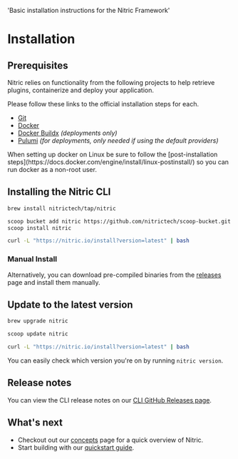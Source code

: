 
  'Basic installation instructions for the Nitric Framework'

# Installation

## Prerequisites

Nitric relies on functionality from the following projects to help retrieve plugins, containerize and deploy your application.

Please follow these links to the official installation steps for each.

- [Git](https://git-scm.com/)
- [Docker](https://docs.docker.com/get-docker/)
- [Docker Buildx](https://github.com/docker/buildx/) _(deployments only)_
- [Pulumi](https://www.pulumi.com/docs/cli/) _(for deployments, only needed if using the default providers)_

<Note>
When setting up docker on Linux be sure to follow the [post-installation steps](https://docs.docker.com/engine/install/linux-postinstall/) so you can run docker as a non-root user.
</Note>

## Installing the Nitric CLI

<InstallNitric>

```bash {{ title: 'macOS' }}
brew install nitrictech/tap/nitric
```

```bash {{ title: 'Windows' }}
scoop bucket add nitric https://github.com/nitrictech/scoop-bucket.git
scoop install nitric
```

```bash {{ title: 'Linux' }}
curl -L "https://nitric.io/install?version=latest" | bash
```

</InstallNitric>

### Manual Install

Alternatively, you can download pre-compiled binaries from the [releases](https://github.com/nitrictech/cli/releases) page and install them manually.

## Update to the latest version

<InstallNitric>

```bash {{ title: 'macOS' }}
brew upgrade nitric
```

```bash {{ title: 'Windows' }}
scoop update nitric
```

```bash {{ title: 'Linux' }}
curl -L "https://nitric.io/install?version=latest" | bash
```

</InstallNitric>

You can easily check which version you're on by running `nitric version`.

## Release notes

You can view the CLI release notes on our [CLI GitHub Releases page](https://github.com/nitrictech/cli/releases).

## What's next

- Checkout out our [concepts](/concepts/introduction) page for a quick overview of Nitric.
- Start building with our [quickstart guide](./quickstart).
